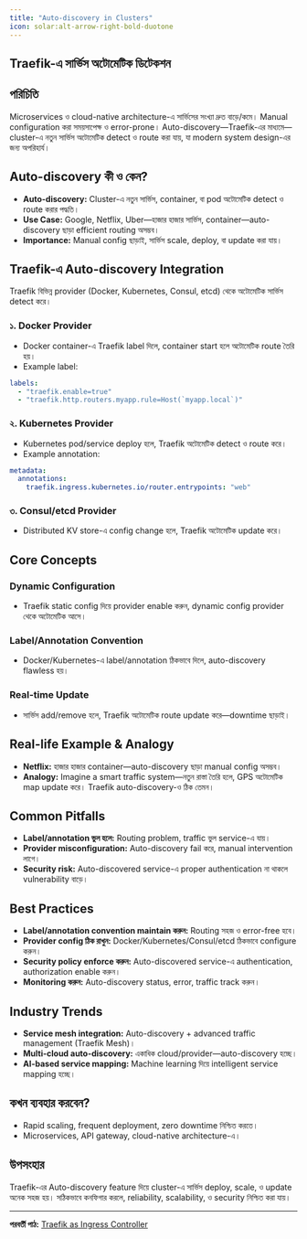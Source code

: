 ```yaml
---
title: "Auto-discovery in Clusters"
icon: solar:alt-arrow-right-bold-duotone
---
```


## Traefik-এ সার্ভিস অটোমেটিক ডিটেকশন

## পরিচিতি

Microservices ও cloud-native architecture-এ সার্ভিসের সংখ্যা দ্রুত বাড়ে/কমে। Manual configuration করা সময়সাপেক্ষ ও error-prone। Auto-discovery—Traefik-এর মাধ্যমে—cluster-এ নতুন সার্ভিস অটোমেটিক detect ও route করা যায়, যা modern system design-এর জন্য অপরিহার্য।

## Auto-discovery কী ও কেন?

- **Auto-discovery:** Cluster-এ নতুন সার্ভিস, container, বা pod অটোমেটিক detect ও route করার পদ্ধতি।
- **Use Case:** Google, Netflix, Uber—হাজার হাজার সার্ভিস, container—auto-discovery ছাড়া efficient routing অসম্ভব।
- **Importance:** Manual config ছাড়াই, সার্ভিস scale, deploy, বা update করা যায়।

## Traefik-এ Auto-discovery Integration

Traefik বিভিন্ন provider (Docker, Kubernetes, Consul, etcd) থেকে অটোমেটিক সার্ভিস detect করে।

### ১. Docker Provider
- Docker container-এ Traefik label দিলে, container start হলে অটোমেটিক route তৈরি হয়।
- Example label:
```yaml
labels:
  - "traefik.enable=true"
  - "traefik.http.routers.myapp.rule=Host(`myapp.local`)"
```

### ২. Kubernetes Provider
- Kubernetes pod/service deploy হলে, Traefik অটোমেটিক detect ও route করে।
- Example annotation:
```yaml
metadata:
  annotations:
    traefik.ingress.kubernetes.io/router.entrypoints: "web"
```

### ৩. Consul/etcd Provider
- Distributed KV store-এ config change হলে, Traefik অটোমেটিক update করে।

## Core Concepts

### Dynamic Configuration
- Traefik static config দিয়ে provider enable করুন, dynamic config provider থেকে অটোমেটিক আসে।

### Label/Annotation Convention
- Docker/Kubernetes-এ label/annotation ঠিকভাবে দিলে, auto-discovery flawless হয়।

### Real-time Update
- সার্ভিস add/remove হলে, Traefik অটোমেটিক route update করে—downtime ছাড়াই।

## Real-life Example & Analogy

- **Netflix:** হাজার হাজার container—auto-discovery ছাড়া manual config অসম্ভব।
- **Analogy:** Imagine a smart traffic system—নতুন রাস্তা তৈরি হলে, GPS অটোমেটিক map update করে। Traefik auto-discovery-ও ঠিক তেমন।

## Common Pitfalls

- **Label/annotation ভুল হলে:** Routing problem, traffic ভুল service-এ যায়।
- **Provider misconfiguration:** Auto-discovery fail করে, manual intervention লাগে।
- **Security risk:** Auto-discovered service-এ proper authentication না থাকলে vulnerability বাড়ে।

## Best Practices

- **Label/annotation convention maintain করুন:** Routing সহজ ও error-free হবে।
- **Provider config ঠিক রাখুন:** Docker/Kubernetes/Consul/etcd ঠিকভাবে configure করুন।
- **Security policy enforce করুন:** Auto-discovered service-এ authentication, authorization enable করুন।
- **Monitoring করুন:** Auto-discovery status, error, traffic track করুন।

## Industry Trends

- **Service mesh integration:** Auto-discovery + advanced traffic management (Traefik Mesh)।
- **Multi-cloud auto-discovery:** একাধিক cloud/provider—auto-discovery হচ্ছে।
- **AI-based service mapping:** Machine learning দিয়ে intelligent service mapping হচ্ছে।

## কখন ব্যবহার করবেন?

- Rapid scaling, frequent deployment, zero downtime নিশ্চিত করতে।
- Microservices, API gateway, cloud-native architecture-এ।

## উপসংহার

Traefik-এর Auto-discovery feature দিয়ে cluster-এ সার্ভিস deploy, scale, ও update অনেক সহজ হয়। সঠিকভাবে কনফিগার করলে, reliability, scalability, ও security নিশ্চিত করা যায়।

---

**পরবর্তী পাঠ:** [Traefik as Ingress Controller](/traefik/k8s-ingress)
